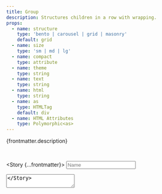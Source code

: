 ```yaml
---
title: Group
description: Structures children in a row with wrapping.
props:
  - name: structure
    type: 'bento | carousel | grid | masonry'
    default: grid
  - name: size
    type: 'sm | md | lg'
  - name: compact
    type: attribute
  - name: theme
    type: string
  - name: text
    type: string
  - name: html
    type: string
  - name: as
    type: HTMLTag
    default: div
  - name: HTML Attributes
    type: Polymorphic<as>
---
```




{frontmatter.description}

<br />

<Story {...frontmatter}>
  <Input label="Textarea example" name="name" placeholder="Name" />
  <Textarea label="Textarea example" name="message" placeholder="Message" />
</Story>

## Props

<PropsTable props={frontmatter.props} />

## Examples

### `size`

<SizeProp />

### `structure`

Applies all **styles & props** of the chosen `Structure` component to this component.

#### `carousel`

<CarouselProp />

#### `grid`

<GridProp />

#### `masonry`

<MasonryProp />

